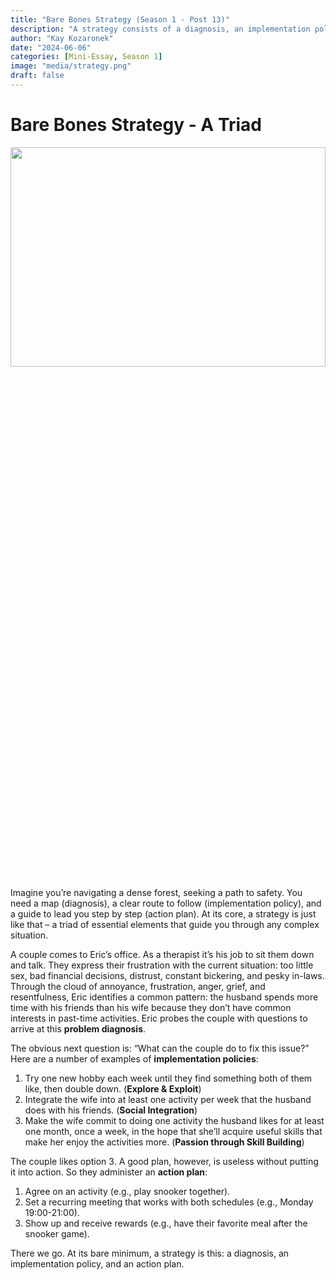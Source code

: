 ```yaml
---
title: "Bare Bones Strategy (Season 1 - Post 13)"
description: "A strategy consists of a diagnosis, an implementation policy, and a set of coherent actions. This triad of elements forms the core of a strategy."
author: "Kay Kozaronek"
date: "2024-06-06"
categories: [Mini-Essay, Season 1]
image: "media/strategy.png"
draft: false 
---
```


# Bare Bones Strategy - A Triad

<p>
    <center>
        <img src="media/strategy.png"
        width="100%" height="30%">
    </center>
</p>

Imagine you're navigating a dense forest, seeking a path to safety. You need a map (diagnosis), a clear route to follow (implementation policy), and a guide to lead you step by step (action plan). At its core, a strategy is just like that – a triad of essential elements that guide you through any complex situation.

A couple comes to Eric's office. As a therapist it's his job to sit them down and talk. They express their frustration with the current situation: too little sex, bad financial decisions, distrust, constant bickering, and pesky in-laws. Through the cloud of annoyance, frustration, anger, grief, and resentfulness, Eric identifies a common pattern: the husband spends more time with his friends than his wife because they don't have common interests in past-time activities. Eric probes the couple with questions to arrive at this **problem diagnosis**.

The obvious next question is: "What can the couple do to fix this issue?" Here are a number of examples of **implementation policies**:

1. Try one new hobby each week until they find something both of them like, then double down. (**Explore & Exploit**)
2. Integrate the wife into at least one activity per week that the husband does with his friends. (**Social Integration**)
3. Make the wife commit to doing one activity the husband likes for at least one month, once a week, in the hope that she'll acquire useful skills that make her enjoy the activities more. (**Passion through Skill Building**)

The couple likes option 3. A good plan, however, is useless without putting it into action. So they administer an **action plan**:

1. Agree on an activity (e.g., play snooker together).
2. Set a recurring meeting that works with both schedules (e.g., Monday 19:00-21:00).
3. Show up and receive rewards (e.g., have their favorite meal after the snooker game).

There we go. At its bare minimum, a strategy is this: a diagnosis, an implementation policy, and an action plan.
